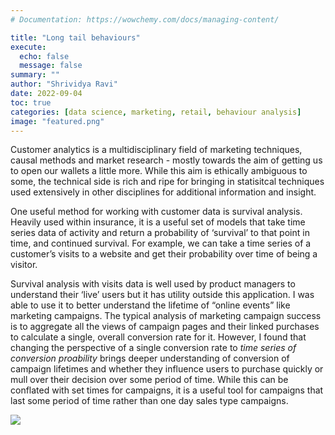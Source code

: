 ```yaml
---
# Documentation: https://wowchemy.com/docs/managing-content/

title: "Long tail behaviours"
execute:
  echo: false
  message: false
summary: ""
author: "Shrividya Ravi"
date: 2022-09-04
toc: true
categories: [data science, marketing, retail, behaviour analysis]
image: "featured.png"
---
```


Customer analytics is a multidisciplinary field of marketing techniques, causal methods and market research - mostly towards the aim of getting us to open our wallets a little more. While this aim is ethically ambiguous to some, the technical side is rich and ripe for bringing in statisitcal techniques used extensively in other disciplines for additional information and insight. 

One useful method for working with customer data is survival analysis. Heavily used within insurance, it is a useful set of models that take time series data of activity and return a probability of 'survival' to that point in time, and continued survival. For example, we can take a time series of a customer's visits to a website and get their probability over time of being a visitor. 

Survival analysis with visits data is well used by product managers to understand their 'live' users but it has utility outside this application. I was able to use it to better understand the lifetime of "online events" like marketing campaigns. The typical analysis of marketing campaign success is to aggregate all the views of campaign pages and their linked purchases to calculate a single, overall conversion rate for it. However, I found that changing the perspective of a single conversion rate to _time series of conversion proability_ brings deeper understanding of conversion of campaign lifetimes and whether they influence users to purchase quickly or mull over their decision over some period of time. While this can be conflated with set times for campaigns, it is a useful tool for campaigns that last some period of time rather than one day sales type campaigns. 

![](long-conversion.png)